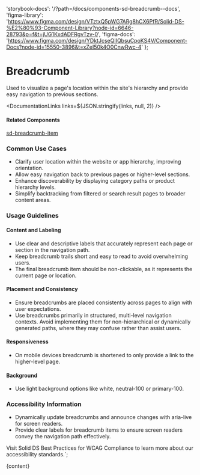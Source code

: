 

  'storybook-docs': '/?path=/docs/components-sd-breadcrumb--docs',
  'figma-library':
    'https://www.figma.com/design/VTztxQ5pWG7ARg8hCX6PfR/Solid-DS-%E2%80%93-Component-Library?node-id=6646-28793&p=f&t=jUG1KxdADFRgvTzv-0',
  'figma-docs':
    'https://www.figma.com/design/YDktJcseQIIQbsuCpoKS4V/Component-Docs?node-id=15550-3896&t=xZeI50k4O0CnwRwc-4'
};

# Breadcrumb

Used to visualize a page's location within the site's hierarchy and provide easy navigation to previous sections.

<DefaultStory />

<DocumentationLinks links=${JSON.stringify(links, null, 2)} />

#### Related Components

[sd-breadcrumb-item](./?path=/docs/components-sd-breadcrumb-item--docs)

### Common Use Cases

- Clarify user location within the website or app hierarchy, improving orientation.
- Allow easy navigation back to previous pages or higher-level sections.
- Enhance discoverability by displaying category paths or product hierarchy levels.
- Simplify backtracking from filtered or search result pages to broader content areas.

### Usage Guidelines

#### Content and Labeling

- Use clear and descriptive labels that accurately represent each page or section in the navigation path.
- Keep breadcrumb trails short and easy to read to avoid overwhelming users.
- The final breadcrumb item should be non-clickable, as it represents the current page or location.

#### Placement and Consistency

- Ensure breadcrumbs are placed consistently across pages to align with user expectations.
- Use breadcrumbs primarily in structured, multi-level navigation contexts. Avoid implementing them for non-hierarchical or dynamically generated paths, where they may confuse rather than assist users.

#### Responsiveness

- On mobile devices breadcrumb is shortened to only provide a link to the higher-level page.

#### Background

- Use light background options like white, neutral-100 or primary-100.

### Accessibility Information

- Dynamically update breadcrumbs and announce changes with aria-live for screen readers.
- Provide clear labels for breadcrumb items to ensure screen readers convey the navigation path effectively.

Visit <sd-link href="https://www.figma.com/design/VTztxQ5pWG7ARg8hCX6PfR/Solid-DS-%E2%80%93-Component-Library?node-id=38262-58412&t=1qhfYXrbNhSCYCzZ-4" target="_blank">Solid DS Best Practices for WCAG Compliance</sd-link> to learn more about our accessibility standards.`;

<Meta title="Components/sd-breadcrumb/Overview" />

<OverviewFormatter story={SdBreadcrumbStories.Default}>{content}</OverviewFormatter>
